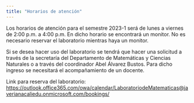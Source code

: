 ```yaml
---
title: "Horarios de atención"
---
```


Los horarios de atención para el semestre 2023-1 será de lunes a viernes de 2:00 p.m. a 4:00 p.m. En dicho horario se encontrará un monitor. No es necesario reservar el laboratorio mientras haya un monitor.

Si se desea hacer uso del laboratorio se tendrá que hacer una solicitud a través de la secretaría del Departamento de Matemáticas y Ciencias Naturales o a través del coordinador Abel Álvarez Bustos. Para dicho ingreso se necesitará el acompañamiento de un docente.

Link para reserva del laboratorio: <https://outlook.office365.com/owa/calendar/LaboratoriodeMatematicas@javerianacaliedu.onmicrosoft.com/bookings/>